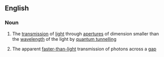 ==English==

===Noun===
{{en-noun|head=[[photon]] [[tunnelling]]|-}}

#{{physics}} The [[transmission]] of [[light]] through [[aperture]]s of dimension smaller than the [[wavelength]] of the light by [[quantum tunnelling]]
#{{physics}} The apparent [[faster-than-light]] transmission of photons across a [[gap]]